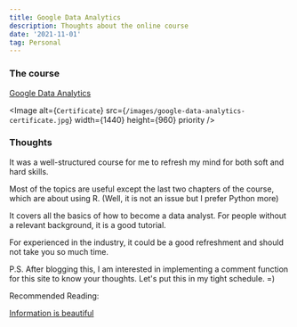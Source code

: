 ```yaml
---
title: Google Data Analytics
description: Thoughts about the online course
date: '2021-11-01'
tag: Personal
---
```


### The course

[Google Data Analytics](https://www.coursera.org/professional-certificates/google-data-analytics)


<Image
  alt={`Certificate`}
  src={`/images/google-data-analytics-certificate.jpg`}
  width={1440}
  height={960}
  priority 
/>

### Thoughts

It was a well-structured course for me to refresh my mind for both soft and hard skills.

Most of the topics are useful except the last two chapters of the course, which are about using R. (Well, it is not an issue but I prefer Python more)

It covers all the basics of how to become a data analyst. For people without a relevant background, it is a good tutorial.

For experienced in the industry, it could be a good refreshment and should not take you so much time.


P.S. After blogging this, I am interested in implementing a comment function for this site to know your thoughts. Let's put this in my tight schedule.  =)

Recommended Reading:

[Information is beautiful](https://informationisbeautiful.net/)
